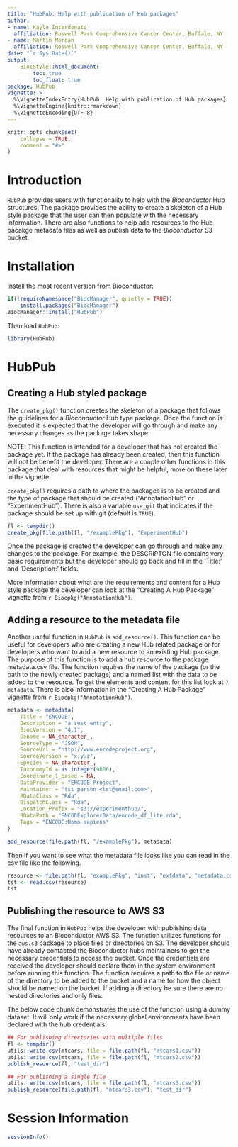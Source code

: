 ```yaml
---
title: "HubPub: Help with publication of Hub packages"
author:
- name: Kayla Interdonato
  affiliation: Roswell Park Comprehensive Cancer Center, Buffalo, NY
- name: Martin Morgan
  affiliation: Roswell Park Comprehensive Cancer Center, Buffalo, NY
date: "`r Sys.Date()`"
output:
    BiocStyle::html_document:
        toc: true
        toc_float: true
package: HubPub
vignette: >
  %\VignetteIndexEntry{HubPub: Help with publication of Hub packages}
  %\VignetteEngine{knitr::rmarkdown}
  %\VignetteEncoding{UTF-8}
---
```


```r
knitr::opts_chunk$set(
    collapse = TRUE,
    comment = "#>"
)
```

# Introduction

`HubPub` provides users with functionality to help with the _Bioconductor_ Hub
structures. The package provides the ability to create a skeleton of a Hub
style package that the user can then populate with the necessary information.
There are also functions to help add resources to the Hub pacakge metadata
files as well as publish data to the _Bioconductor_ S3 bucket.

# Installation
Install the most recent version from Bioconductor:

```r
if(!requireNamespace("BiocManager", quietly = TRUE))
    install.packages("BiocManager")
BiocManager::install("HubPub")
```

Then load `HubPub`:

```r
library(HubPub)
```

# HubPub

## Creating a Hub styled package

The `create_pkg()` function creates the skeleton of a package that follows the
guidelines for a _Bioconductor_ Hub type package. Once the function is
executed it is expected that the developer will go through and make any
necessary changes as the package takes shape. 

NOTE: This function is intended for a developer that has not created the
package yet. If the package has already been created, then this function 
will not be benefit the developer. There are a couple other functions in this
package that deal with resources that might be helpful, more on these later in
the vignette.

`create_pkg()` requires a path to where the packages is to be created and the type
of package that should be created ("AnnotationHub" or "ExperimentHub"). There is
also a variable `use_git` that indicates if the package should be set up with git (default is `TRUE`).

```r
fl <- tempdir()
create_pkg(file.path(fl, "/examplePkg"), "ExperimentHub")
```

Once the package is created the developer can go through and make any changes to
the package. For example, the DESCRIPTON file contains very basic
requirements but the developer should go back and fill in the 'Title:' and
'Description:' fields.

More information about what are the requirements and content for a Hub style
package the developer can look at the "Creating A Hub Package" vignette from
`r Biocpkg("AnnotationHub")`.

## Adding a resource to the metadata file

Another useful function in `HubPub` is `add_resource()`. This function can be
useful for developers who are creating a new Hub related package or for
developers who want to add a new resource to an existing Hub package. The
purpose of this function is to add a hub resource to the package metadata.csv
file. The function requires the name of the package (or the path to the newly
created package) and a named list with the data to be added to the resource. To
get the elements and content for this list look at `?metadata`. There is also
information in the "Creating A Hub Package" vignette from `r
Biocpkg("AnnotationHub")`.

```r
metadata <- metadata(
    Title = "ENCODE",
    Description = "a test entry",
    BiocVersion = "4.1",
    Genome = NA_character_,
    SourceType = "JSON",
    SourceUrl = "http://www.encodeproject.org",
    SourceVersion = "x.y.z",
    Species = NA_character_,
    TaxonomyId = as.integer(9606),
    Coordinate_1_based = NA,
    DataProvider = "ENCODE Project",
    Maintainer = "tst person <tst@email.com>",
    RDataClass = "Rda",
    DispatchClass = "Rda",
    Location_Prefix = "s3://experimenthub/",
    RDataPath = "ENCODExplorerData/encode_df_lite.rda",
    Tags = "ENCODE:Homo sapiens"
)

add_resource(file.path(fl, "/examplePkg"), metadata)
```

Then if you want to see what the metadata file looks like you can read in the
csv file like the following.

```r
resource <- file.path(fl, "examplePkg", "inst", "extdata", "metadata.csv")
tst <- read.csv(resource)
tst
```

## Publishing the resource to AWS S3

The final function in `HubPub` helps the developer with publishing data resources
to an Bioconductor AWS S3. The function utilizes functions for the `aws.s3`
package to place files or directories on S3. The developer should have already
contacted the Bioconductor hubs maintainers to get the necessary credentials to
access the bucket. Once the credentials are received the developer should
declare them in the system environment before running this function. The
function requires a path to the file or name of the directory to be added to the
bucket and a name for how the object should be named on the bucket. If adding a
directory be sure there are no nested directories and only files.

The below code chunk demonstrates the use of the function using a dummy dataset.
It will only work if the necessary global environments have been declared with
the hub credentials.

```r
## For publishing directories with multiple files
fl <- tempdir()
utils::write.csv(mtcars, file = file.path(fl, "mtcars1.csv"))
utils::write.csv(mtcars, file = file.path(fl, "mtcars2.csv"))
publish_resource(fl, "test_dir")

## For publishing a single file
utils::write.csv(mtcars, file = file.path(fl, "mtcars3.csv"))
publish_resource(file.path(fl, "mtcars3.csv"), "test_dir")
```

# Session Information

```r
sessionInfo()
```
